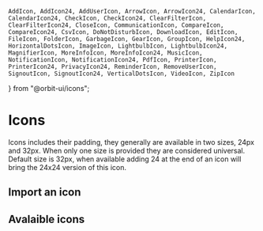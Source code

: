    AddIcon, AddIcon24, AddUserIcon, ArrowIcon, ArrowIcon24, CalendarIcon, CalendarIcon24, CheckIcon, CheckIcon24, ClearFilterIcon, ClearFilterIcon24, CloseIcon, CommunicationIcon, CompareIcon, CompareIcon24, CsvIcon, DoNotDisturbIcon, DownloadIcon, EditIcon, FileIcon, FolderIcon, GarbageIcon, GearIcon, GroupIcon, HelpIcon24, HorizontalDotsIcon, ImageIcon, LightbulbIcon, LightbulbIcon24, MagnifierIcon, MoreInfoIcon, MoreInfoIcon24, MusicIcon, NotificationIcon, NotificationIcon24, PdfIcon, PrinterIcon, PrinterIcon24, PrivacyIcon24, ReminderIcon, RemoveUserIcon, SignoutIcon, SignoutIcon24, VerticalDotsIcon, VideoIcon, ZipIcon
} from "@orbit-ui/icons";

<Meta title="Materials|Icons" />

# Icons

Icons includes their padding, they generally are available in two sizes, 24px and 32px. When only one size is provided they are considered universal. Default size is 32px, when available adding 24 at the end of an icon will bring the 24x24 version of this icon.

## Import an icon


## Avalaible icons

<Preview>
    <Story name="icons">
        <IconGallery>
            <IconItem iconName="AddIcon" stdSize={AddIcon} smllSize={AddIcon24}/>
            <IconItem iconName="AddUserIcon" stdSize={AddUserIcon}/>
            <IconItem iconName="ArrowIcon" stdSize={ArrowIcon} smllSize={ArrowIcon24}/>
            <IconItem iconName="ClearFilterIcon" stdSize={ClearFilterIcon} smllSize={ClearFilterIcon24}/>
            <IconItem iconName="CalendarIcon" smllSize={CalendarIcon24} stdSize={CalendarIcon}/>
            <IconItem iconName="CompareIcon" smllSize={CompareIcon24} stdSize={CompareIcon}/>
            <IconItem iconName="CsvIcon" stdSize={CsvIcon}/>
            <IconItem iconName="CommunicationIcon" stdSize={CommunicationIcon}/>
            <IconItem iconName="FileIcon" stdSize={FileIcon}/>
            <IconItem iconName="FolderIcon" stdSize={FolderIcon}/>
            <IconItem iconName="GarbageIcon" stdSize={GarbageIcon}/>
            <IconItem iconName="HorizontalDotsIcon" stdSize={HorizontalDotsIcon}/>
            <IconItem iconName="MusicIcon" stdSize={MusicIcon}/>
            <IconItem iconName="PrinterIcon" stdSize={PrinterIcon} smllSize={PrinterIcon24}/>
            <IconItem iconName="CloseIcon" stdSize={CloseIcon}/>
            <IconItem iconName="CheckIcon" stdSize={CheckIcon} smllSize={CheckIcon24}/>
            <IconItem iconName="ImageIcon" stdSize={ImageIcon}/>
            <IconItem iconName="VideoIcon" stdSize={VideoIcon}/>
            <IconItem iconName="ZipIcon" stdSize={ZipIcon}/>
            <IconItem iconName="MagnifierIcon" stdSize={MagnifierIcon}/>
            <IconItem iconName="PdfIcon" stdSize={PdfIcon}/>
            <IconItem iconName="EditIcon" stdSize={EditIcon}/>
            <IconItem iconName="ReminderIcon" stdSize={ReminderIcon}/>
            <IconItem iconName="PrivacyIcon" smllSize={PrivacyIcon24}/>
            <IconItem iconName="NotificationIcon" smllSize={NotificationIcon24} stdSize={NotificationIcon}/>
            <IconItem iconName="VerticalDotsIcon" stdSize={VerticalDotsIcon}/>
            <IconItem iconName="GearIcon" stdSize={GearIcon}/>
            <IconItem iconName="MoreInfoIcon" stdSize={MoreInfoIcon} smllSize={MoreInfoIcon24}/>
            <IconItem iconName="RemoveUserIcon" stdSize={RemoveUserIcon}/>
            <IconItem iconName="DoNotDisturbIcon" stdSize={DoNotDisturbIcon}/>
            <IconItem iconName="GroupIcon" stdSize={GroupIcon}/>
            <IconItem iconName="DownloadIcon" stdSize={DownloadIcon}/>
            <IconItem iconName="HelpIcon" smllSize={HelpIcon24}/>
            <IconItem iconName="SignoutIcon" smllSize={SignoutIcon24} stdSize={SignoutIcon}/>
            <IconItem iconName="LightbulbIcon" stdSize={LightbulbIcon} smllSize={LightbulbIcon24}/>
        </IconGallery>
    </Story>
</Preview>
